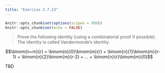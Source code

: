 ```yaml
---
title: "Exercise 2.7.23"
---
```


```r
knitr::opts_chunk$set(options(scipen = 999))
knitr::opts_chunk$set(echo = FALSE)
```

> Prove the following identity (using a combinatorial proof if possible). The identity is called Vandermonde's identity.

$$\binom{n+m}{r} = \binom{n}{0}\binom{m}{r} + \binom{n}{1}\binom{m}{r-1} + \binom{n}{2}\binom{m}{r-2} + ... + \binom{n}{r}\binom{m}{0}$$

TBD